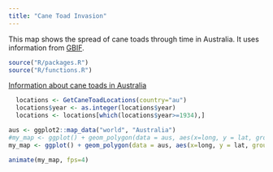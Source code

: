 ```yaml
---
title: "Cane Toad Invasion"
---
```


This map shows the spread of cane toads through time in Australia. It uses information from [GBIF](http://www.gbif.org).

```r
source("R/packages.R")
source("R/functions.R")
```


[Information about cane toads in Australia](https://www.environment.nsw.gov.au/topics/animals-and-plants/pest-animals-and-weeds/pest-animals/cane-toads)


```r
  locations <- GetCaneToadLocations(country="au")
  locations$year <- as.integer(locations$year)
  locations <- locations[which(locations$year>=1934),]
```

```r
aus <- ggplot2::map_data("world", "Australia")
#my_map <- ggplot() + geom_polygon(data = aus, aes(x=long, y = lat, group = group)) + coord_fixed(1.3) + geom_point(data=locations, aes(x=locations$decimalLongitude, y=locations$decimalLatitude), col=rgb(1,0,0,0.4)) + labs(title = 'Year: {frame_time}') + transition_time(year) + ease_aes('linear') + shadow_mark() + theme(axis.title.x=element_blank(), axis.text.x=element_blank(), axis.ticks.x=element_blank(), axis.title.y=element_blank(), axis.text.y=element_blank(), axis.ticks.y=element_blank()) + theme(panel.border = element_blank(), panel.grid.major = element_blank(),panel.grid.minor = element_blank())
my_map <- ggplot() + geom_polygon(data = aus, aes(x=long, y = lat, group = group)) + coord_fixed(1.3) + geom_point(data=locations, aes(x=locations$decimalLongitude, y=locations$decimalLatitude), col=rgb(1,0,0,0.4)) + labs(title = 'Year: {frame_time}') + transition_time(year) + shadow_mark() + theme(axis.title.x=element_blank(), axis.text.x=element_blank(), axis.ticks.x=element_blank(), axis.title.y=element_blank(), axis.text.y=element_blank(), axis.ticks.y=element_blank()) + theme(panel.border = element_blank(), panel.grid.major = element_blank(),panel.grid.minor = element_blank())

animate(my_map, fps=4)
```

